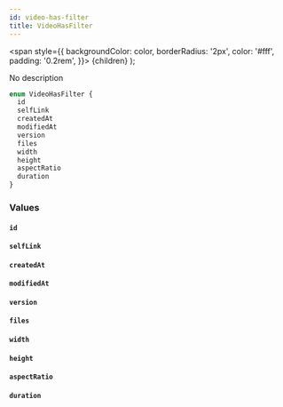```yaml
---
id: video-has-filter
title: VideoHasFilter
---
```


<span
style={{
      backgroundColor: color,
      borderRadius: '2px',
      color: '#fff',
      padding: '0.2rem',
    }}>
{children}
</span>
);

No description

```graphql
enum VideoHasFilter {
  id
  selfLink
  createdAt
  modifiedAt
  version
  files
  width
  height
  aspectRatio
  duration
}
```

### Values

#### `id`

#### `selfLink`

#### `createdAt`

#### `modifiedAt`

#### `version`

#### `files`

#### `width`

#### `height`

#### `aspectRatio`

#### `duration`
